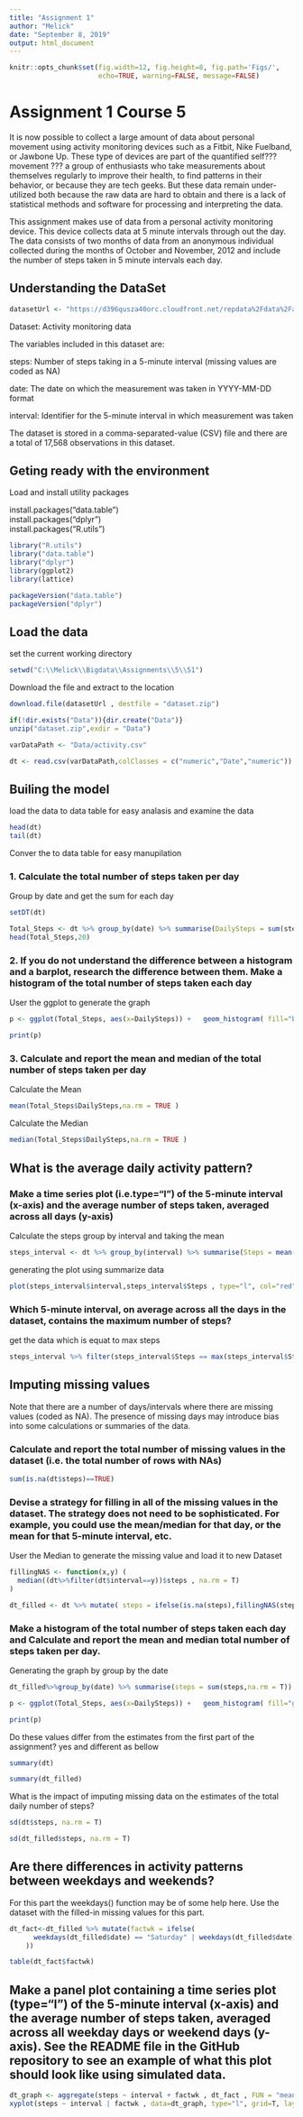 ---
title: "Assignment 1"
author: "Melick"
date: "September 8, 2019"
output: html_document
---
```{r global_options, include=FALSE}
knitr::opts_chunk$set(fig.width=12, fig.height=8, fig.path='Figs/',
                      echo=TRUE, warning=FALSE, message=FALSE)
```

# Assignment 1 Course 5

It is now possible to collect a large amount of data about personal movement using activity monitoring devices such as a Fitbit, Nike Fuelband, or Jawbone Up. These type of devices are part of the quantified self??? movement ??? a group of enthusiasts who take measurements about themselves regularly to improve their health, to find patterns in their behavior, or because they are tech geeks. But these data remain under-utilized both because the raw data are hard to obtain and there is a lack of statistical methods and software for processing and interpreting the data.

This assignment makes use of data from a personal activity monitoring device. This device collects data at 5 minute intervals through out the day. The data consists of two months of data from an anonymous individual collected during the months of October and November, 2012 and include the number of steps taken in 5 minute intervals each day.

## Understanding the DataSet

```{r}
datasetUrl <- "https://d396qusza40orc.cloudfront.net/repdata%2Fdata%2Factivity.zip"
```

Dataset: Activity monitoring data 

The variables included in this dataset are:

steps: Number of steps taking in a 5-minute interval (missing values are coded as \color{red}{\verb|NA|}NA)

date: The date on which the measurement was taken in YYYY-MM-DD format 

interval: Identifier for the 5-minute interval in which measurement was taken

The dataset is stored in a comma-separated-value (CSV) file and there are a total of 17,568 observations in this dataset.


## Geting ready with the environment

Load and install utility packages

install.packages("data.table")  
install.packages("dplyr")  
install.packages("R.utils")  


```{r loadlibrary, results='asis'}

library("R.utils")
library("data.table")
library("dplyr")
library(ggplot2)
library(lattice)
```

```{r results="true"}
packageVersion("data.table")
packageVersion("dplyr")
```


## Load the data

set the current working directory

```{r}
setwd("C:\\Melick\\Bigdata\\Assignments\\5\\51")
```

Download the file and extract to the location

```{r}
download.file(datasetUrl , destfile = "dataset.zip")

if(!dir.exists("Data")){dir.create("Data")}
unzip("dataset.zip",exdir = "Data")

varDataPath <- "Data/activity.csv"

dt <- read.csv(varDataPath,colClasses = c("numeric","Date","numeric"))

```

## Builing the model

load the data to data table for easy analasis and examine the data

```{r  chunk_name, echo=FALSE}
head(dt)
tail(dt)

```

Conver the to data table for easy manupilation


### 1. Calculate the total number of steps taken per day

Group by date and get the sum for each day

```{r , echo=TRUE}
setDT(dt)

Total_Steps <- dt %>% group_by(date) %>% summarise(DailySteps = sum(steps,na.rm = T))
head(Total_Steps,20)
```

### 2. If you do not understand the difference between a histogram and a barplot, research the difference between them. Make a histogram of the total number of steps taken each day

User the ggplot to generate the graph


```{r , echo=TRUE}
p <- ggplot(Total_Steps, aes(x=DailySteps)) +   geom_histogram( fill="blue",binwidth = 1000 ) + labs(title = "Daily Steps" , x = "Steps" , y = "Count" )

print(p)

```

### 3. Calculate and report the mean and median of the total number of steps taken per day

Calculate the Mean

```{r}
mean(Total_Steps$DailySteps,na.rm = TRUE )

```

Calculate the Median
```{r}
median(Total_Steps$DailySteps,na.rm = TRUE )

```

## What is the average daily activity pattern?

### Make a time series plot (i.e.type="l") of the 5-minute interval (x-axis) and the average number of steps taken, averaged across all days (y-axis)

Calculate the steps group by interval and taking the mean

```{r}
steps_interval <- dt %>% group_by(interval) %>% summarise(Steps = mean(steps,na.rm = T))
```

generating the plot using summarize data

```{r}
plot(steps_interval$interval,steps_interval$Steps , type="l", col="red" , lwd=2 , xlab = "Interval" , ylab = "Avg. Steps")
```


### Which 5-minute interval, on average across all the days in the dataset, contains the maximum number of steps?

get the data which is equat to max steps

```{r}
steps_interval %>% filter(steps_interval$Steps == max(steps_interval$Steps))
```

## Imputing missing values

Note that there are a number of days/intervals where there are missing values (coded as NA). The presence of missing days may introduce bias into some calculations or summaries of the data.


### Calculate and report the total number of missing values in the dataset (i.e. the total number of rows with NAs)

```{r}
sum(is.na(dt$steps)==TRUE)
```


### Devise a strategy for filling in all of the missing values in the dataset. The strategy does not need to be sophisticated. For example, you could use the mean/median for that day, or the mean for that 5-minute interval, etc.

User the Median to generate the missing value and load it to new Dataset

```{r}

fillingNAS <- function(x,y) (
  median((dt%>%filter(dt$interval==y))$steps , na.rm = T)
)

dt_filled <- dt %>% mutate( steps = ifelse(is.na(steps),fillingNAS(steps,interval),steps))
```


### Make a histogram of the total number of steps taken each day and Calculate and report the mean and median total number of steps taken per day.

Generating the graph by group by the date

```{r}

dt_filled%>%group_by(date) %>% summarise(steps = sum(steps,na.rm = T))

p <- ggplot(Total_Steps, aes(x=DailySteps)) +   geom_histogram( fill="gray",binwidth = 1000 ) + labs(title = "Daily Steps" , x = "Steps" , y = "Count" )

print(p)
```

Do these values differ from the estimates from the first part of the assignment? yes and different as bellow

```{r}

summary(dt)

summary(dt_filled)


```

What is the impact of imputing missing data on the estimates of the total daily number of steps?

```{r}

sd(dt$steps, na.rm = T)

sd(dt_filled$steps, na.rm = T)

```

## Are there differences in activity patterns between weekdays and weekends?
For this part the weekdays() function may be of some help here. Use the dataset with the filled-in missing values for this part.

```{r}
dt_fact<-dt_filled %>% mutate(factwk = ifelse( 
      weekdays(dt_filled$date) == "Saturday" | weekdays(dt_filled$date) == "Sunday" , "Weekend" ,"Weekday"
    ))

table(dt_fact$factwk)
```


## Make a panel plot containing a time series plot (type="l") of the 5-minute interval (x-axis) and the average number of steps taken, averaged across all weekday days or weekend days (y-axis). See the README file in the GitHub repository to see an example of what this plot should look like using simulated data.


```{r}

dt_graph <- aggregate(steps ~ interval + factwk , dt_fact , FUN = "mean")
xyplot(steps ~ interval | factwk , data=dt_graph, type="l", grid=T, layout=c(1,2), ylab="Number of steps", xlab="5-min. intervals from midnight", main="Average  5-min. activity intervals: Weekdays vs. Weekends")

```


